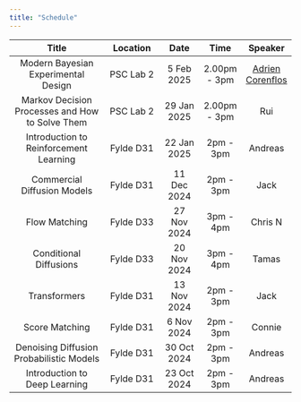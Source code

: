 ```yaml
---
title: "Schedule"
---
```


| Title | Location | Date | Time | Speaker |
|:----------:|:-----:|:---:|:---:|:-:|
| Modern Bayesian Experimental Design      | PSC Lab 2  | 5 Feb 2025 |   2.00pm - 3pm   |  [Adrien Corenflos](https://adriencorenflos.github.io/)     |
| Markov Decision Processes and How to Solve Them      | PSC Lab 2  | 29 Jan 2025 |   2.00pm - 3pm   |  Rui     |
| Introduction to Reinforcement Learning      | Fylde D31  | 22 Jan 2025 |   2pm - 3pm   |   Andreas    |
| Commercial Diffusion Models      | Fylde D31  | 11 Dec 2024 |   2pm - 3pm   |   Jack    |
| Flow Matching      | Fylde D33  |  27 Nov 2024 |   3pm - 4pm   |   Chris N    |
| Conditional Diffusions      | Fylde D33   | 20 Nov 2024 |   3pm - 4pm   |    Tamas   |
| Transformers      | Fylde D31 |  13 Nov 2024 |   2pm - 3pm   |   Jack    |
| Score Matching      | Fylde D31 |  6 Nov 2024 |   2pm - 3pm   |   Connie    |
| Denoising Diffusion Probabilistic Models      | Fylde D31 | 30 Oct 2024 |   2pm - 3pm   |      Andreas |
| Introduction to Deep Learning   | Fylde D31   | 23 Oct 2024 |   2pm - 3pm   |    Andreas   |
